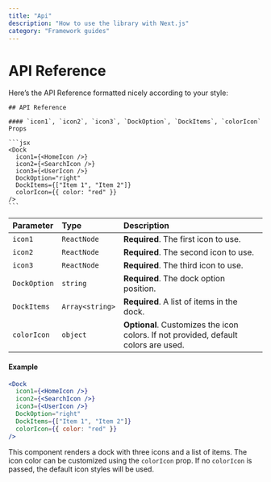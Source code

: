 ```yaml
---
title: "Api"
description: "How to use the library with Next.js"
category: "Framework guides"
---
```


# API Reference

Here’s the API Reference formatted nicely according to your style:

````mdx
## API Reference

#### `icon1`, `icon2`, `icon3`, `DockOption`, `DockItems`, `colorIcon` Props

```jsx
<Dock
  icon1={<HomeIcon />}
  icon2={<SearchIcon />}
  icon3={<UserIcon />}
  DockOption="right"
  DockItems={["Item 1", "Item 2"]}
  colorIcon={{ color: "red" }}
/>
```
````

| Parameter    | Type            | Description                                                                         |
| :----------- | :-------------- | :---------------------------------------------------------------------------------- |
| `icon1`      | `ReactNode`     | **Required**. The first icon to use.                                                |
| `icon2`      | `ReactNode`     | **Required**. The second icon to use.                                               |
| `icon3`      | `ReactNode`     | **Required**. The third icon to use.                                                |
| `DockOption` | `string`        | **Required**. The dock option position.                                             |
| `DockItems`  | `Array<string>` | **Required**. A list of items in the dock.                                          |
| `colorIcon`  | `object`        | **Optional**. Customizes the icon colors. If not provided, default colors are used. |

#### Example

```jsx
<Dock
  icon1={<HomeIcon />}
  icon2={<SearchIcon />}
  icon3={<UserIcon />}
  DockOption="right"
  DockItems={["Item 1", "Item 2"]}
  colorIcon={{ color: "red" }}
/>
```

This component renders a dock with three icons and a list of items. The icon color can be customized using the `colorIcon` prop. If no `colorIcon` is passed, the default icon styles will be used.
